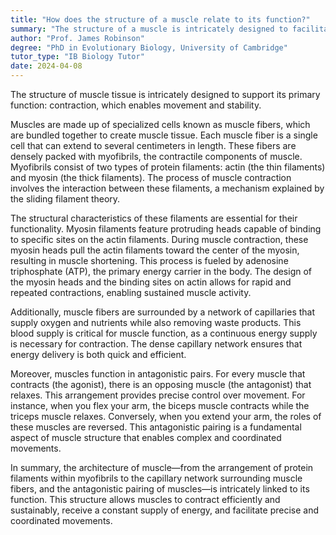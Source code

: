 ```yaml
---
title: "How does the structure of a muscle relate to its function?"
summary: "The structure of a muscle is intricately designed to facilitate its primary function: contraction for movement and stability."
author: "Prof. James Robinson"
degree: "PhD in Evolutionary Biology, University of Cambridge"
tutor_type: "IB Biology Tutor"
date: 2024-04-08
---
```


The structure of muscle tissue is intricately designed to support its primary function: contraction, which enables movement and stability.

Muscles are made up of specialized cells known as muscle fibers, which are bundled together to create muscle tissue. Each muscle fiber is a single cell that can extend to several centimeters in length. These fibers are densely packed with myofibrils, the contractile components of muscle. Myofibrils consist of two types of protein filaments: actin (the thin filaments) and myosin (the thick filaments). The process of muscle contraction involves the interaction between these filaments, a mechanism explained by the sliding filament theory.

The structural characteristics of these filaments are essential for their functionality. Myosin filaments feature protruding heads capable of binding to specific sites on the actin filaments. During muscle contraction, these myosin heads pull the actin filaments toward the center of the myosin, resulting in muscle shortening. This process is fueled by adenosine triphosphate (ATP), the primary energy carrier in the body. The design of the myosin heads and the binding sites on actin allows for rapid and repeated contractions, enabling sustained muscle activity.

Additionally, muscle fibers are surrounded by a network of capillaries that supply oxygen and nutrients while also removing waste products. This blood supply is critical for muscle function, as a continuous energy supply is necessary for contraction. The dense capillary network ensures that energy delivery is both quick and efficient.

Moreover, muscles function in antagonistic pairs. For every muscle that contracts (the agonist), there is an opposing muscle (the antagonist) that relaxes. This arrangement provides precise control over movement. For instance, when you flex your arm, the biceps muscle contracts while the triceps muscle relaxes. Conversely, when you extend your arm, the roles of these muscles are reversed. This antagonistic pairing is a fundamental aspect of muscle structure that enables complex and coordinated movements.

In summary, the architecture of muscle—from the arrangement of protein filaments within myofibrils to the capillary network surrounding muscle fibers, and the antagonistic pairing of muscles—is intricately linked to its function. This structure allows muscles to contract efficiently and sustainably, receive a constant supply of energy, and facilitate precise and coordinated movements.
    